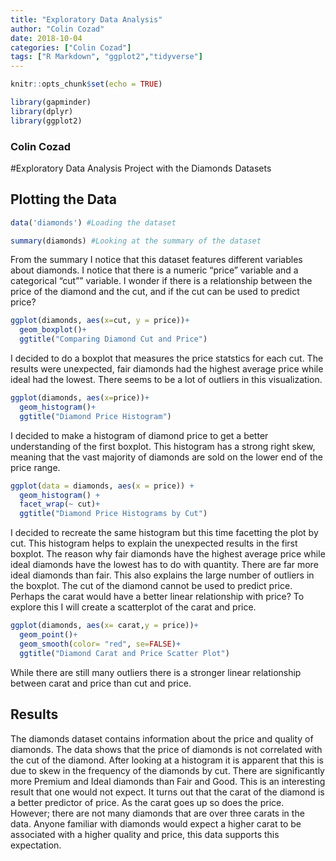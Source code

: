 ```yaml
---
title: "Exploratory Data Analysis"
author: "Colin Cozad"
date: 2018-10-04
categories: ["Colin Cozad"]
tags: ["R Markdown", "ggplot2","tidyverse"]
---
```


```r
knitr::opts_chunk$set(echo = TRUE)

library(gapminder)
library(dplyr)
library(ggplot2)
```

### Colin Cozad

#Exploratory Data Analysis Project with the Diamonds Datasets

## Plotting the Data

```r
data('diamonds') #Loading the dataset

summary(diamonds) #Looking at the summary of the dataset
```

From the summary I notice that this dataset features different variables about diamonds. I notice that there is a numeric "price" variable and a categorical "cut"" variable. I wonder if there is a relationship between the price of the diamond and the cut, and if the cut can be used to predict price? 

```r
ggplot(diamonds, aes(x=cut, y = price))+
  geom_boxplot()+
  ggtitle("Comparing Diamond Cut and Price")
```

I decided to do a boxplot that measures the price statstics for each cut. The results were unexpected, fair diamonds had the highest average price while ideal had the lowest. There seems to be a lot of outliers in this visualization. 

```r
ggplot(diamonds, aes(x=price))+
  geom_histogram()+
  ggtitle("Diamond Price Histogram")
```

I decided to make a histogram of diamond price to get a better understanding of the first boxplot. This histogram has a strong right skew, meaning that the vast majority of diamonds are sold on the lower end of the price range. 

```r
ggplot(data = diamonds, aes(x = price)) +
  geom_histogram() +
  facet_wrap(~ cut)+
  ggtitle("Diamond Price Histograms by Cut")
```

I decided to recreate the same histogram but this time facetting the plot by cut. This histogram helps to explain the unexpected results in the first boxplot. The reason why fair diamonds have the highest average price while ideal diamonds have the lowest has to do with quantity. There are far more ideal diamonds than fair. This also explains the large number of outliers in the boxplot. The cut of the diamond cannot be used to predict price. Perhaps the carat would have a better linear relationship with price? To explore this I will create a scatterplot of the carat and price. 

```r
ggplot(diamonds, aes(x= carat,y = price))+
  geom_point()+
  geom_smooth(color= "red", se=FALSE)+
  ggtitle("Diamond Carat and Price Scatter Plot")
```

While there are still many outliers there is a stronger linear relationship between carat and price than cut and price.

## Results

The diamonds dataset contains information about the price and quality of diamonds. The data shows that the price of diamonds is not correlated with the cut of the diamond. After looking at a histogram it is apparent that this is due to skew in the frequency of the diamonds by cut. There are significantly more Premium and Ideal diamonds than Fair and Good. This is an interesting result that one would not expect. It turns out that the carat of the diamond is a better predictor of price. As the carat goes up so does the price. However; there are not many diamonds that are over three carats in the data. Anyone familiar with diamonds would expect a higher carat to be associated with a higher quality and price, this data supports this expectation.